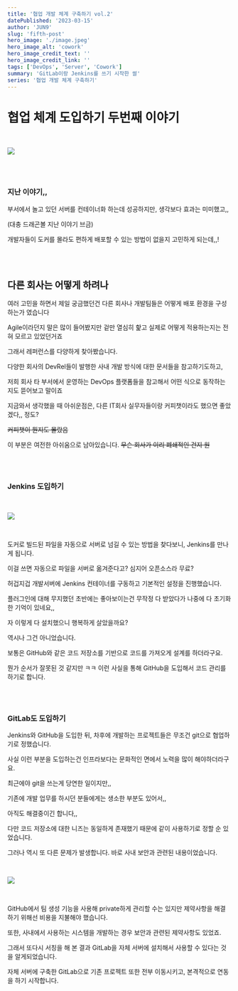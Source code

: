 ```yaml
---
title: '협업 개발 체계 구축하기 vol.2'
datePublished: '2023-03-15'
author: 'JUN9'
slug: 'fifth-post'
hero_image: './image.jpeg'
hero_image_alt: 'cowork'
hero_image_credit_text: ''
hero_image_credit_link: ''
tags: ['DevOps', 'Server', 'Cowork']
summary: 'GitLab이랑 Jenkins를 쓰기 시작한 썰'
series: '협업 개발 체계 구축하기'
---
```


# 협업 체계 도입하기 두번째 이야기

<br />

![](1.jpeg)

<br />
<br />

### 지난 이야기,,

부서에서 놀고 있던 서버를 컨테이너화 하는데 성공하지만, 생각보다 효과는 미미했고,,

(대충 드래곤볼 지난 이야기 브금)

개발자들이 도커를 몰라도 편하게 배포할 수 있는 방법이 없을지 고민하게 되는데,,!

<br />
<br />

## 다른 회사는 어떻게 하려나

여러 고민을 하면서 제일 궁금했던건 다른 회사나 개발팀들은 어떻게 배포 환경을 구성하는가 였습니다

Agile이라던지 말은 많이 들어봤지만 겉만 열심히 핥고 실제로 어떻게 적용하는지는 전혀 모르고 있었던거죠

그래서 레퍼런스를 다양하게 찾아봤습니다.

다양한 회사의 DevRel들이 발행한 사내 개발 방식에 대한 문서들을 참고하기도하고,

저희 회사 타 부서에서 운영하는 DevOps 플랫폼들을 참고해서 어떤 식으로 동작하는지도 뜯어보고 말이죠

지금와서 생각했을 때 아쉬운점은, 다른 IT회사 실무자들이랑 커피챗이라도 했으면 좋았겠다,, 정도?

~~커피챗이 뭔지도 몰랐음~~

이 부분은 여전한 아쉬움으로 남아있습니다. ~~무슨 회사가 이리 폐쇄적인 건지 원~~

<br />
<br />

### Jenkins 도입하기

<br />

![](2.png)

<br />

도커로 빌드된 파일을 자동으로 서버로 넘길 수 있는 방법을 찾다보니, Jenkins를 만나게 됩니다.

이걸 쓰면 자동으로 파일을 서버로 옮겨준다고? 심지어 오픈소스라 무료?

허겁지겁 개발서버에 Jenkins 컨테이너를 구동하고 기본적인 설정을 진행했습니다.

플러그인에 대해 무지했던 초반에는 좋아보이는건 무작정 다 받았다가 나중에 다 초기화한 기억이 있네요,,

자 이렇게 다 설치했으니 행복하게 살았을까요?

역시나 그건 아니었습니다.

보통은 GitHub와 같은 코드 저장소를 기반으로 코드를 가져오게 설계를 하더라구요.

뭔가 순서가 잘못된 것 같지만 ㅋㅋ 이런 사실을 통해 GitHub을 도입해서 코드 관리를 하기로 합니다.

<br />
<br />

### GitLab도 도입하기

Jenkins와 GitHub을 도입한 뒤, 차후에 개발하는 프로젝트들은 무조건 git으로 협업하기로 정했습니다.

사실 이런 부분을 도입하는건 인프라보다는 문화적인 면에서 노력을 많이 해야하더라구요.

최근에야 git을 쓰는게 당연한 일이지만,,

기존에 개발 업무를 하시던 분들에게는 생소한 부분도 있어서,,

아직도 해결중이긴 합니다,,

다만 코드 저장소에 대한 니즈는 동일하게 존재했기 때문에 같이 사용하기로 정할 순 있었습니다.

그러나 역시 또 다른 문제가 발생합니다. 바로 사내 보안과 관련된 내용이었습니다.

<br />

![](3.jpeg)

<br />

GitHub에서 팀 생성 기능을 사용해 private하게 관리할 수는 있지만 제약사항을 해결하기 위해선 비용을 지불해야 했습니다.

또한, 사내에서 사용하는 시스템을 개발하는 경우 보안과 관련된 제약사항도 있었죠.

그래서 또다시 서칭을 해 본 결과 GitLab을 자체 서버에 설치해서 사용할 수 있다는 것을 알게되었습니다.

자체 서버에 구축한 GitLab으로 기존 프로젝트 또한 전부 이동시키고, 본격적으로 연동을 하기 시작합니다.

